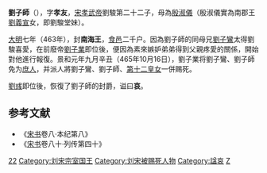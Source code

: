 '''劉子師'''（{{bd|460年||465年|10月16日|catIdx=L}}），字'''孝友'''，[[宋孝武帝|宋孝武帝]]劉駿第二十二子，母為[[殷淑儀|殷淑儀]]（殷淑儀實為南郡王[[劉義宣|劉義宣]]女，即劉駿堂妹）。

[[大明|大明]]七年（463年），封'''南海王'''，[[食邑|食邑]]二千户。因為劉子師的同母兄[[劉子鸞|劉子鸞]]太得劉駿喜愛，在前廢帝[[劉子業|劉子業]]即位後，便因為素來嫉妒弟弟得到父親疼愛的關係，開始對他進行報復。景和元年九月辛丑（465年10月16日），劉子業将劉子鸞、劉子師免为[[庶人|庶人]]，并派人將劉子鸞、劉子師、[[宋孝武帝#家族|第十二皇女]]一併赐死。

[[劉彧|劉彧]]即位後，恢復了劉子師的封爵，谥曰'''哀'''。

==参考文献 ==
*《[[宋书|宋书]]卷八·本纪第八》
*《[[宋书|宋书]]卷八十·列传第四十》

[[Category:宋孝武帝皇子|22]]
[[Category:刘宋宗室国王|Category:刘宋宗室国王]]
[[Category:刘宋被赐死人物|Category:刘宋被赐死人物]]
[[Category:諡哀|Category:諡哀]]
[[Category:刘姓|Z]]